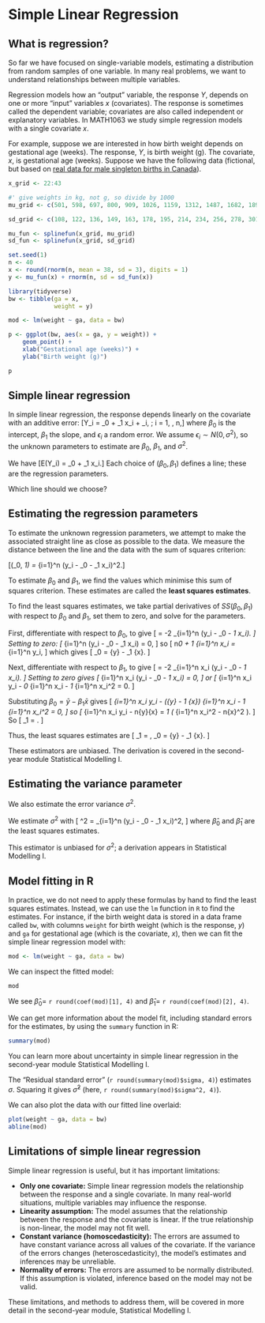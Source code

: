 # Simple Linear Regression {#lm}

## What is regression?

So far we have focused on single-variable models, estimating a distribution from random samples of one variable. In many real problems, we want to understand relationships between multiple variables.

Regression models how an “output” variable, the response $Y$, depends on one or more “input” variables $x$ (covariates). The response is sometimes called the dependent variable; covariates are also called independent or explanatory variables. In MATH1063 we study simple regression models with a single covariate $x$.

For example, suppose we are interested in how birth weight depends on gestational age (weeks). The response, $Y$, is birth weight (g). The covariate, $x$, is gestational age (weeks). Suppose we have the following data (fictional, but based on [real data for male singleton births in Canada](https://www.canada.ca/en/public-health/services/injury-prevention/health-surveillance-epidemiology-division/maternal-infant-health/birth-weight-gestational.html)).

```r

x_grid <- 22:43

#' give weights in kg, not g, so divide by 1000
mu_grid <- c(501, 598, 697, 800, 909, 1026, 1159, 1312, 1487, 1682, 1896, 2123, 2361, 2607, 2855, 3091, 3306, 3489, 3638, 3745, 3800, 3793) / 1000

sd_grid <- c(108, 122, 136, 149, 163, 178, 195, 214, 234, 256, 278, 301, 324, 346, 368, 388, 405, 420, 432, 441, 446, 448) / 1000

mu_fun <- splinefun(x_grid, mu_grid)
sd_fun <- splinefun(x_grid, sd_grid)

set.seed(1)
n <- 40
x <- round(rnorm(n, mean = 38, sd = 3), digits = 1)
y <- mu_fun(x) + rnorm(n, sd = sd_fun(x))

library(tidyverse)
bw <- tibble(ga = x,
             weight = y) 

mod <- lm(weight ~ ga, data = bw)

p <- ggplot(bw, aes(x = ga, y = weight)) +
    geom_point() +
    xlab("Gestational age (weeks)") +
    ylab("Birth weight (g)")

p
```

## Simple linear regression

In simple linear regression, the response depends linearly on the covariate with an additive error:
\[Y_i
= \beta_0 + \beta_1 x_i + \epsilon_i, \; i = 1, \ldots, n,\]
where $\beta_0$ is the intercept, $\beta_1$ the slope, and $\epsilon_i$ a random error. We assume $\epsilon_i \sim N(0,\sigma^2)$, so the unknown parameters to estimate are $\beta_0$, $\beta_1$, and $\sigma^2$.

We have \[E(Y_i) = \beta_0 + \beta_1 x_i.\] Each choice of $(\beta_0,\beta_1)$ defines a line; these are the regression parameters.

Which line should we choose?

## Estimating the regression parameters

To estimate the unknown regression parameters, we attempt to make the
associated straight line as close as possible to the data. We measure
the distance between the line and the data with the sum of squares
criterion:

\[\text{SS}(\beta_0, \beta_1) = \sum_{i=1}^n (y_i - \beta_0 - \beta_1 x_i)^2.\]

To estimate $\beta_0$ and $\beta_1$, we find the values which
minimise this sum of squares criterion. These estimates are called
the **least squares estimates**.

To find the least squares estimates, we take partial derivatives of
$SS(\beta_0, \beta_1)$ with respect to $\beta_0$ and $\beta_1$, set
them to zero, and solve for the parameters.

First, differentiate with respect to $\beta_0$, to give
\[
\frac{\partial SS}{\partial \beta_0} = -2 \sum_{i=1}^n (y_i - \beta_0 - \beta_1 x_i).
\]
Setting to zero:
\[
\sum_{i=1}^n (y_i - \beta_0 - \beta_1 x_i) = 0,
\]
so
\[
n\beta_0 + \beta_1 \sum_{i=1}^n x_i = \sum_{i=1}^n y_i,
\]
which gives
\[
\beta_0 = \bar{y} - \beta_1 \bar{x}.
\]

Next, differentiate with respect to $\beta_1$, to give
\[
\frac{\partial SS}{\partial \beta_1} = -2 \sum_{i=1}^n x_i (y_i - \beta_0 - \beta_1 x_i).
\]
Setting to zero gives
\[
\sum_{i=1}^n x_i (y_i - \beta_0 - \beta_1 x_i) = 0,
\]
or
\[
\sum_{i=1}^n x_i y_i - \beta_0 \sum_{i=1}^n x_i - \beta_1 \sum_{i=1}^n x_i^2 = 0.
\]

Substituting $\beta_0 = \bar{y} - \beta_1 \bar{x}$ gives
\[
\sum_{i=1}^n x_i y_i - (\bar{y} - \beta_1 \bar{x}) \sum_{i=1}^n x_i - \beta_1 \sum_{i=1}^n x_i^2 = 0,
\]
so
\[
\sum_{i=1}^n x_i y_i - n\bar{y}\bar{x} = \beta_1 \left( \sum_{i=1}^n x_i^2 - n\bar{x}^2 \right).
\]
So
\[
\beta_1 = \frac{\sum_{i=1}^n (x_i - \bar{x})(y_i - \bar{y})}{\sum_{i=1}^n (x_i - \bar{x})^2}.
\]

Thus, the least squares estimates are
\[
\hat{\beta}_1 = \frac{\sum_{i=1}^n (x_i - \bar{x})(y_i - \bar{y})}{\sum_{i=1}^n (x_i - \bar{x})^2}, \qquad
\hat{\beta}_0 = \bar{y} - \hat{\beta}_1 \bar{x}.
\]

These estimators are unbiased. The derivation is covered in the second-year module Statistical Modelling I.

## Estimating the variance parameter

We also estimate the error variance $\sigma^2$.

We estimate $\sigma^2$ with
\[
\hat{\sigma}^2 = \frac{1}{n-2} \sum_{i=1}^n (y_i - \hat{\beta}_0 - \hat{\beta}_1 x_i)^2,
\]
where $\hat{\beta}_0$ and $\hat{\beta}_1$ are the least squares estimates.

This estimator is unbiased for $\sigma^2$; a derivation appears in Statistical Modelling I.

## Model fitting in R

In practice, we do not need to apply these formulas by hand to find the
least squares estimates. Instead, we can use the `lm` function in `R`
to find the estimates. For instance, if the birth weight data is
stored in a data frame called `bw`, with columns `weight` for birth weight
(which is the response, $y$) and `ga` for gestational age (which is the covariate, $x$), 
then we can fit the simple linear regression model with:

```r
mod <- lm(weight ~ ga, data = bw)
```

We can inspect the fitted model:

```r
mod
```

We see $\hat \beta_0 =$ `r round(coef(mod)[1], 4)` 
and $\hat \beta_1 =$ `r round(coef(mod)[2], 4)`.

We can get more information about the model fit, including standard
errors for the estimates, by using the `summary` function in R:

```r
summary(mod)
```
You can learn more about uncertainty in simple linear regression in the second-year module Statistical Modelling I.

The "Residual standard error" (`r round(summary(mod)$sigma, 4)`) estimates $\sigma$. Squaring it gives $\hat \sigma^2$ (here, `r round(summary(mod)$sigma^2, 4)`).

We can also plot the data with our fitted line overlaid:

```r
plot(weight ~ ga, data = bw)
abline(mod)
```

## Limitations of simple linear regression

Simple linear regression is useful, but it has important limitations:

- **Only one covariate:** Simple linear regression models the relationship between the response and a single covariate. In many real-world situations, multiple variables may influence the response.
- **Linearity assumption:** The model assumes that the relationship between the response and the covariate is linear. If the true relationship is non-linear, the model may not fit well.
- **Constant variance (homoscedasticity):** The errors are assumed to have constant variance across all values of the covariate. If the variance of the errors changes (heteroscedasticity), the model's estimates and inferences may be unreliable.
- **Normality of errors:** The errors are assumed to be normally distributed. If this assumption is violated, inference based on the model may not be valid.

These limitations, and methods to address them, will be covered in more detail in the second-year module, Statistical Modelling I.
